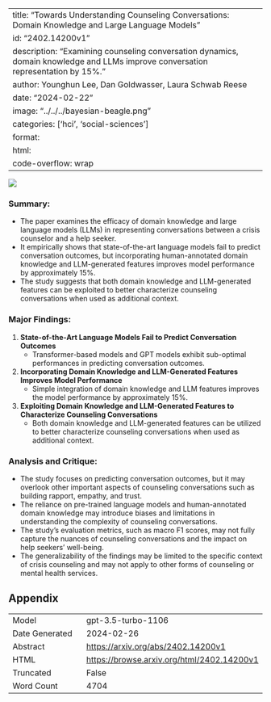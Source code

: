 
---
title: "Towards Understanding Counseling Conversations: Domain Knowledge and Large Language Models"
id: "2402.14200v1"
description: "Examining counseling conversation dynamics, domain knowledge and LLMs improve conversation representation by 15%."
author: Younghun Lee, Dan Goldwasser, Laura Schwab Reese
date: "2024-02-22"
image: "../../../bayesian-beagle.png"
categories: ['hci', 'social-sciences']
format:
  html:
    code-overflow: wrap
---

![](../../../bayesian-beagle.png)

### Summary:
- The paper examines the efficacy of domain knowledge and large language models (LLMs) in representing conversations between a crisis counselor and a help seeker.
- It empirically shows that state-of-the-art language models fail to predict conversation outcomes, but incorporating human-annotated domain knowledge and LLM-generated features improves model performance by approximately 15%.
- The study suggests that both domain knowledge and LLM-generated features can be exploited to better characterize counseling conversations when used as additional context.

### Major Findings:
1. **State-of-the-Art Language Models Fail to Predict Conversation Outcomes**
   - Transformer-based models and GPT models exhibit sub-optimal performances in predicting conversation outcomes.
2. **Incorporating Domain Knowledge and LLM-Generated Features Improves Model Performance**
   - Simple integration of domain knowledge and LLM features improves the model performance by approximately 15%.
3. **Exploiting Domain Knowledge and LLM-Generated Features to Characterize Counseling Conversations**
   - Both domain knowledge and LLM-generated features can be utilized to better characterize counseling conversations when used as additional context.

### Analysis and Critique:
- The study focuses on predicting conversation outcomes, but it may overlook other important aspects of counseling conversations such as building rapport, empathy, and trust.
- The reliance on pre-trained language models and human-annotated domain knowledge may introduce biases and limitations in understanding the complexity of counseling conversations.
- The study's evaluation metrics, such as macro F1 scores, may not fully capture the nuances of counseling conversations and the impact on help seekers' well-being.
- The generalizability of the findings may be limited to the specific context of crisis counseling and may not apply to other forms of counseling or mental health services.

## Appendix

|          |          |
|----------|----------|
| Model     | gpt-3.5-turbo-1106       |
| Date Generated     | 2024-02-26       |
| Abstract | [https://arxiv.org/abs/2402.14200v1](https://arxiv.org/abs/2402.14200v1)        |
| HTML     | [https://browse.arxiv.org/html/2402.14200v1](https://browse.arxiv.org/html/2402.14200v1)       |
| Truncated       | False       |
| Word Count       | 4704       |